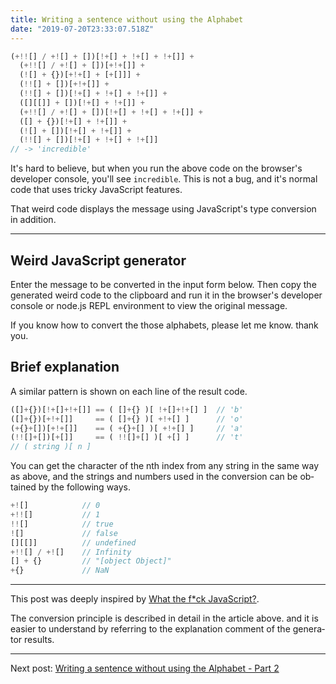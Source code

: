 ```yaml
---
title: Writing a sentence without using the Alphabet
date: "2019-07-20T23:33:07.518Z"
---
```



```javascript
(+!![] / +![] + [])[!+[] + !+[] + !+[]] + 
  (+!![] / +![] + [])[+!+[]] + 
  (![] + {})[+!+[] + [+[]]] + 
  (!![] + [])[+!+[]] + 
  (!![] + [])[!+[] + !+[] + !+[]] + 
  ([][[]] + [])[!+[] + !+[]] + 
  (+!![] / +![] + [])[!+[] + !+[] + !+[]] + 
  ([] + {})[!+[] + !+[]] + 
  (![] + [])[!+[] + !+[]] + 
  (!![] + [])[!+[] + !+[] + !+[]]
// -> 'incredible'
```

It's hard to believe, but when you run the above code on the browser's developer console, you'll see `incredible`. This is not a bug, and it's normal code that uses tricky JavaScript features.

That weird code displays the message using JavaScript's type conversion in addition.

---

## Weird JavaScript generator

Enter the message to be converted in the input form below. Then copy the generated weird code to the clipboard and run it in the browser's developer console or node.js REPL environment to view the original message.

<Generator placeholder='Please enter text to convert or select from below.' lang='en' />

If you know how to convert the those alphabets, please let me know. thank you.

## Brief explanation

A similar pattern is shown on each line of the result code.

```js
([]+{})[!+[]+!+[]] == ( []+{} )[ !+[]+!+[] ]  // 'b'
([]+{})[+!+[]]     == ( []+{} )[ +!+[] ]      // 'o'
(+{}+[])[+!+[]]    == ( +{}+[] )[ +!+[] ]     // 'a'
(!![]+[])[+[]]     == ( !![]+[] )[ +[] ]      // 't'
// ( string )[ n ]
```

You can get the character of the nth index from any string in the same way as above,
and the strings and numbers used in the conversion can be obtained by the following ways.

```js
+![]            // 0
+!![]           // 1
!![]            // true
![]             // false
[][[]]          // undefined
+!![] / +![]    // Infinity
[] + {}         // "[object Object]"
+{}             // NaN
```

---

This post was deeply inspired by [What the f*ck JavaScript?](https://github.com/denysdovhan/wtfjs#its-a-fail).

The conversion principle is described in detail in the article above. and it is easier to understand by referring to the explanation comment of the generator results.

---

Next post: [Writing a sentence without using the Alphabet - Part 2](/en/writing-a-sentence-without-using-the-alphabet-part-2/)

